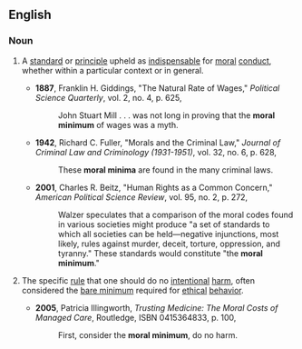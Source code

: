 ==English==

===Noun===
{{en-noun|sg=[[moral]] [[minimum]]|moral minima}}

# {{ethics}} A [[standard]] or [[principle]] upheld as [[indispensable]] for [[moral]] [[conduct]], whether within a particular context or in general.
#*'''1887''', Franklin H. Giddings, "The Natural Rate of Wages," ''Political Science Quarterly'', vol. 2, no. 4, p. 625,
#*:John Stuart Mill . . . was not long in proving that the '''moral minimum''' of wages was a myth.
#*'''1942''', Richard C. Fuller, "Morals and the Criminal Law," ''Journal of Criminal Law and Criminology (1931-1951)'', vol. 32, no. 6, p. 628,
#*:These '''moral minima''' are found in the many criminal laws.
#*'''2001''', Charles R. Beitz, "Human Rights as a Common Concern," ''American Political Science Review'', vol. 95, no. 2, p. 272,
#*:Walzer speculates that a comparison of the moral codes found in various societies might produce "a set of standards to which all societies can be held—negative injunctions, most likely, rules against murder, deceit, torture, oppression, and tyranny."  These standards would constitute "the '''moral minimum'''."
# {{ethics}}  The specific [[rule]] that one should do no [[intentional]] [[harm]], often considered the [[bare minimum]] required for [[ethical]] [[behavior]].
#*'''2005''', Patricia Illingworth, ''Trusting Medicine: The Moral Costs of Managed Care'', Routledge, ISBN 0415364833, p. 100,
#*:First, consider the '''moral minimum''', do no harm.